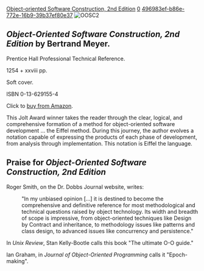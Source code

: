 [[Property:title|Object-oriented Software Construction, 2nd Edition]]
[[Property:weight|0]]
[[Property:uuid|496983ef-b86e-772e-16b9-39b37ef80e37]]
[[Image:OOSC2 small|OOSC2]]


=='''''Object-Oriented Software Construction, 2nd Edition''''' by Bertrand Meyer.==

Prentice Hall Professional Technical Reference.

1254 + xxviii pp.

Soft cover.

<nowiki>ISBN 0-13-629155-4</nowiki>


Click to [http://www.amazon.com/Object-Oriented-Software-Construction-Book-CD-ROM/dp/0136291554 buy from Amazon].


This Jolt Award winner takes the reader through the clear, logical, and comprehensive formation of a method for object-oriented software development ... the Eiffel method. During this journey, the author evolves a notation capable of expressing the products of each phase of development, from analysis through implementation. This notation is Eiffel the language.


==Praise for '''''Object-Oriented Software Construction, 2nd Edition'''''==

Roger Smith, on the Dr. Dobbs Journal website, writes:

:"In my unbiased opinion [...] it is destined to become the comprehensive and definitive reference for most methodological and technical questions raised by object technology. Its width and breadth of scope is impressive, from object-oriented techniques like Design by Contract and inheritance, to methodology issues like patterns and class design, to advanced issues like concurrency and persistence."


In ''Unix Review'', Stan Kelly-Bootle calls this book "The ultimate O-O guide."


Ian Graham, in ''Journal of Object-Oriented Programming'' calls it "Epoch-making".




